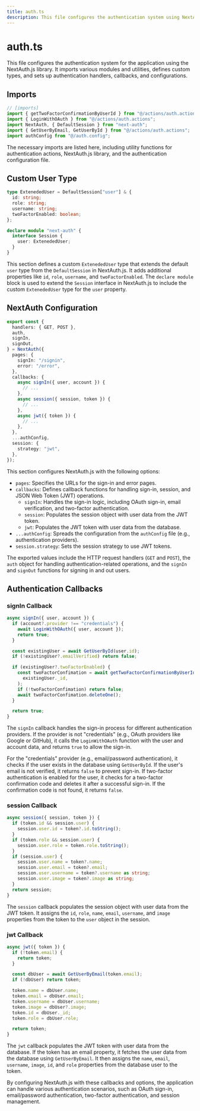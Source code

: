 ```yaml
---
title: auth.ts
description: This file configures the authentication system using NextAuth.js.
---
```


# auth.ts

This file configures the authentication system for the application using the NextAuth.js library. It imports various modules and utilities, defines custom types, and sets up authentication handlers, callbacks, and configurations.

## Imports

```typescript
// [imports]
import { getTwoFactorConfirmationByUserId } from "@/actions/auth.actions";
import { LoginWithOAuth } from "@/actions/auth.actions";
import NextAuth, { DefaultSession } from "next-auth";
import { GetUserByEmail, GetUserById } from "@/actions/auth.actions";
import authConfig from "@/auth.config";
```

The necessary imports are listed here, including utility functions for authentication actions, NextAuth.js library, and the authentication configuration file.

## Custom User Type

```typescript
type ExtenededUser = DefaultSession["user"] & {
  id: string;
  role: string;
  username: string;
  twoFactorEnabled: boolean;
};

declare module "next-auth" {
  interface Session {
    user: ExtenededUser;
  }
}
```

This section defines a custom `ExtenededUser` type that extends the default `user` type from the `DefaultSession` in NextAuth.js. It adds additional properties like `id`, `role`, `username`, and `twoFactorEnabled`. The `declare module` block is used to extend the `Session` interface in NextAuth.js to include the custom `ExtenededUser` type for the `user` property.

## NextAuth Configuration

```typescript
export const {
  handlers: { GET, POST },
  auth,
  signIn,
  signOut,
} = NextAuth({
  pages: {
    signIn: "/signin",
    error: "/error",
  },
  callbacks: {
    async signIn({ user, account }) {
      // ...
    },
    async session({ session, token }) {
      // ...
    },
    async jwt({ token }) {
      // ...
    },
  },
  ...authConfig,
  session: {
    strategy: "jwt",
  },
});
```

This section configures NextAuth.js with the following options:

- `pages`: Specifies the URLs for the sign-in and error pages.
- `callbacks`: Defines callback functions for handling sign-in, session, and JSON Web Token (JWT) operations.
  - `signIn`: Handles the sign-in logic, including OAuth sign-in, email verification, and two-factor authentication.
  - `session`: Populates the session object with user data from the JWT token.
  - `jwt`: Populates the JWT token with user data from the database.
- `...authConfig`: Spreads the configuration from the `authConfig` file (e.g., authentication providers).
- `session.strategy`: Sets the session strategy to use JWT tokens.

The exported values include the HTTP request handlers (`GET` and `POST`), the `auth` object for handling authentication-related operations, and the `signIn` and `signOut` functions for signing in and out users.

## Authentication Callbacks

### signIn Callback

```typescript
async signIn({ user, account }) {
  if (account?.provider !== "credentials") {
    await LoginWithOAuth({ user, account });
    return true;
  }

  const existingUser = await GetUserById(user.id);
  if (!existingUser?.emailVerified) return false;

  if (existingUser?.twoFactorEnabled) {
    const twoFactorConfimation = await getTwoFactorConfirmationByUserId(
      existingUser._id,
    );
    if (!twoFactorConfimation) return false;
    await twoFactorConfimation.deleteOne();
  }

  return true;
}
```

The `signIn` callback handles the sign-in process for different authentication providers. If the provider is not "credentials" (e.g., OAuth providers like Google or GitHub), it calls the `LoginWithOAuth` function with the user and account data, and returns `true` to allow the sign-in.

For the "credentials" provider (e.g., email/password authentication), it checks if the user exists in the database using `GetUserById`. If the user's email is not verified, it returns `false` to prevent sign-in. If two-factor authentication is enabled for the user, it checks for a two-factor confirmation code and deletes it after a successful sign-in. If the confirmation code is not found, it returns `false`.

### session Callback

```typescript
async session({ session, token }) {
  if (token.id && session.user) {
    session.user.id = token?.id.toString();
  }
  if (token.role && session.user) {
    session.user.role = token.role.toString();
  }
  if (session.user) {
    session.user.name = token?.name;
    session.user.email = token?.email;
    session.user.username = token?.username as string;
    session.user.image = token?.image as string;
  }
  return session;
}
```

The `session` callback populates the session object with user data from the JWT token. It assigns the `id`, `role`, `name`, `email`, `username`, and `image` properties from the token to the `user` object in the session.

### jwt Callback

```typescript
async jwt({ token }) {
  if (!token.email) {
    return token;
  }

  const dbUser = await GetUserByEmail(token.email);
  if (!dbUser) return token;

  token.name = dbUser.name;
  token.email = dbUser.email;
  token.username = dbUser.username;
  token.image = dbUser?.image;
  token.id = dbUser._id;
  token.role = dbUser.role;

  return token;
}
```

The `jwt` callback populates the JWT token with user data from the database. If the token has an email property, it fetches the user data from the database using `GetUserByEmail`. It then assigns the `name`, `email`, `username`, `image`, `id`, and `role` properties from the database user to the token.

By configuring NextAuth.js with these callbacks and options, the application can handle various authentication scenarios, such as OAuth sign-in, email/password authentication, two-factor authentication, and session management.
